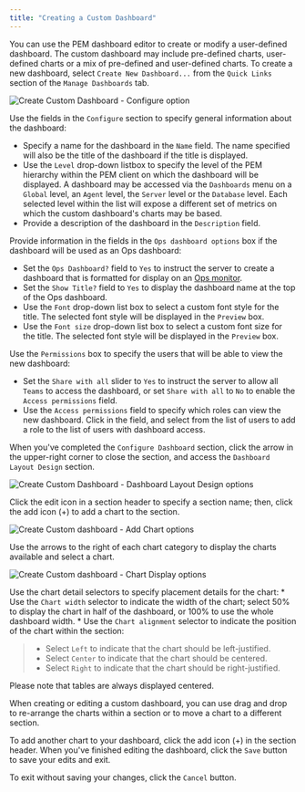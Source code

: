 ```yaml
---
title: "Creating a Custom Dashboard"
---
```


<div id="pem_custom_dashboard" class="registered_link"></div>

You can use the PEM dashboard editor to create or modify a user-defined dashboard. The custom dashboard may include pre-defined charts, user-defined charts or a mix of pre-defined and user-defined charts. To create a new dashboard, select `Create New Dashboard...` from the `Quick Links` section of the `Manage Dashboards` tab.

![Create Custom Dashboard - Configure option](../../images/pem_custom_dashboard_configure_dashboard.png)

Use the fields in the `Configure` section to specify general information about the dashboard:

-   Specify a name for the dashboard in the `Name` field. The name specified will also be the title of the dashboard if the title is displayed.
-   Use the `Level` drop-down listbox to specify the level of the PEM hierarchy within the PEM client on which the dashboard will be displayed. A dashboard may be accessed via the `Dashboards` menu on a `Global` level, an `Agent` level, the `Server` level or the `Database` level. Each selected level within the list will expose a different set of metrics on which the custom dashboard's charts may be based.
-   Provide a description of the dashboard in the `Description` field.

Provide information in the fields in the `Ops dashboard options` box if the dashboard will be used as an Ops dashboard:

-   Set the `Ops Dashboard?` field to `Yes` to instruct the server to create a dashboard that is formatted for display on an [Ops monitor](02_pem_ops_dashboard/#pem_ops_dashboard).
-   Set the `Show Title?` field to `Yes` to display the dashboard name at the top of the Ops dashboard.
-   Use the `Font` drop-down list box to select a custom font style for the title. The selected font style will be displayed in the `Preview` box.
-   Use the `Font size` drop-down list box to select a custom font size for the title. The selected font style will be displayed in the `Preview` box.

Use the `Permissions` box to specify the users that will be able to view the new dashboard:

-   Set the `Share with all` slider to `Yes` to instruct the server to allow all `Teams` to access the dashboard, or set `Share with all` to `No` to enable the `Access permissions` field.
-   Use the `Access permissions` field to specify which roles can view the new dashboard. Click in the field, and select from the list of users to add a role to the list of users with dashboard access.

When you've completed the `Configure Dashboard` section, click the arrow in the upper-right corner to close the section, and access the `Dashboard Layout Design` section.

![Create Custom Dashboard - Dashboard Layout Design options](../../images/pem_custom_dashboard_add_section_name.png)

Click the edit icon in a section header to specify a section name; then, click the add icon (+) to add a chart to the section.

![Create Custom dashboard - Add Chart options](../../images/pem_custom_dashboard_add_chart.png)

Use the arrows to the right of each chart category to display the charts available and select a chart.

![Create Custom dashboard - Chart Display options](../../images/pem_custom_dashboard_chart_details.png)

Use the chart detail selectors to specify placement details for the chart: \* Use the `Chart width` selector to indicate the width of the chart; select 50% to display the chart in half of the dashboard, or 100% to use the whole dashboard width. \* Use the `Chart alignment` selector to indicate the position of the chart within the section:

> -   Select `Left` to indicate that the chart should be left-justified.
> -   Select `Center` to indicate that the chart should be centered.
> -   Select `Right` to indicate that the chart should be right-justified.

Please note that tables are always displayed centered.

When creating or editing a custom dashboard, you can use drag and drop to re-arrange the charts within a section or to move a chart to a different section.

To add another chart to your dashboard, click the add icon (+) in the section header. When you've finished editing the dashboard, click the `Save` button to save your edits and exit.

To exit without saving your changes, click the `Cancel` button.
